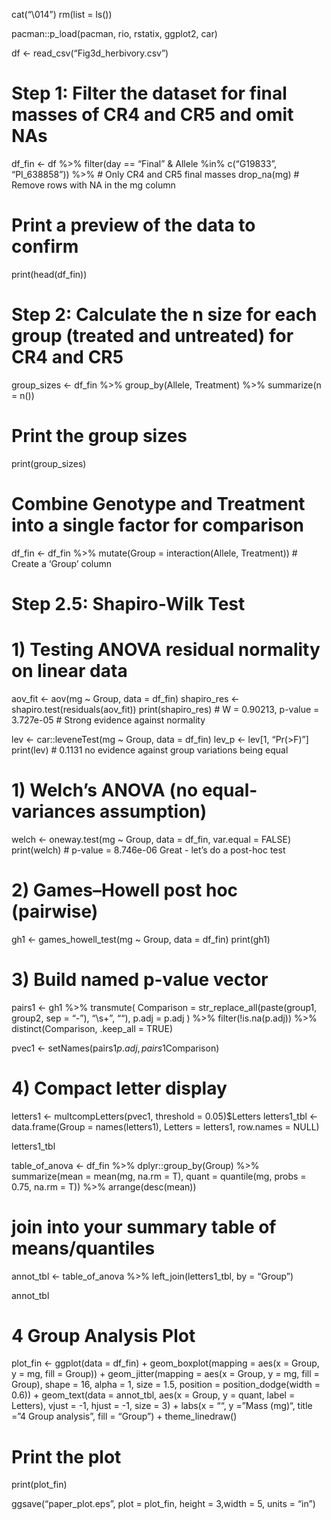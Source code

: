 
cat("\014")
rm(list = ls())

pacman::p_load(pacman, rio, rstatix, ggplot2, car)


df <- read_csv("Fig3d_herbivory.csv")


# Step 1: Filter the dataset for final masses of CR4 and CR5 and omit NAs
df_fin <- df %>%
  filter(day == "Final" & Allele %in% c("G19833", "PI_638858")) %>%  # Only CR4 and CR5 final masses
  drop_na(mg)  # Remove rows with NA in the mg column

# Print a preview of the data to confirm
print(head(df_fin))

# Step 2: Calculate the n size for each group (treated and untreated) for CR4 and CR5
group_sizes <- df_fin %>%
  group_by(Allele, Treatment) %>%
  summarize(n = n())

# Print the group sizes
print(group_sizes)

# Combine Genotype and Treatment into a single factor for comparison
df_fin <- df_fin %>%
  mutate(Group = interaction(Allele, Treatment))  # Create a 'Group' column



# Step 2.5: Shapiro-Wilk Test

# 1) Testing ANOVA residual normality on linear data
aov_fit <- aov(mg ~ Group, data = df_fin)
shapiro_res <- shapiro.test(residuals(aov_fit))
print(shapiro_res) # W = 0.90213, p-value = 3.727e-05 # Strong evidence against normality

lev <- car::leveneTest(mg ~ Group, data = df_fin)
lev_p <- lev[1, "Pr(>F)"]
print(lev) # 0.1131 no evidence against group variations being equal


# 1) Welch's ANOVA (no equal-variances assumption)
welch <- oneway.test(mg ~ Group, data = df_fin, var.equal = FALSE)
print(welch) # p-value = 8.746e-06 Great - let's do a post-hoc test

# 2) Games–Howell post hoc (pairwise)
gh1 <- games_howell_test(mg ~ Group, data = df_fin)
print(gh1)

# 3) Build named p-value vector
pairs1 <- gh1 %>%
  transmute(
    Comparison = str_replace_all(paste(group1, group2, sep = "-"), "\\s+", ""),
    p.adj = p.adj
  ) %>%
  filter(!is.na(p.adj)) %>%
  distinct(Comparison, .keep_all = TRUE)

pvec1 <- setNames(pairs1$p.adj, pairs1$Comparison)

# 4) Compact letter display
letters1 <- multcompLetters(pvec1, threshold = 0.05)$Letters
letters1_tbl <- data.frame(Group = names(letters1), Letters = letters1, row.names = NULL)

letters1_tbl

table_of_anova <- df_fin %>% 
  dplyr::group_by(Group) %>% 
  summarize(mean = mean(mg, na.rm = T), quant = quantile(mg, probs = 0.75, na.rm = T)) %>% 
  arrange(desc(mean))

# join into your summary table of means/quantiles
annot_tbl <- table_of_anova %>%
  left_join(letters1_tbl, by = "Group")

annot_tbl




# 4 Group Analysis Plot
plot_fin <- ggplot(data = df_fin) +
  geom_boxplot(mapping = aes(x = Group, y = mg, fill = Group)) +
  geom_jitter(mapping = aes(x = Group, y = mg, fill = Group), 
              shape = 16, alpha = 1, size = 1.5, position = position_dodge(width = 0.6)) +
   geom_text(data = annot_tbl,
            aes(x = Group, y = quant, label = Letters),
            vjust = -1, hjust = -1, size = 3) +
  labs(x = "", 
       y = "Mass (mg)", 
       title = "4 Group analysis", 
       fill = "Group") +
  theme_linedraw()

# Print the plot
print(plot_fin)

ggsave("paper_plot.eps", plot = plot_fin, height = 3,width = 5, units = "in")

